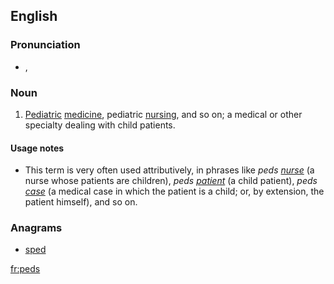 ==English==

===Pronunciation===
* {{enPR|pēdz}}, {{IPA|/piːdz/}}

===Noun===
{{en-noun|-}}

# {{context|medicine|informal|lang=en}} [[pediatric|Pediatric]] [[medicine]], pediatric [[nursing]], and so on; a medical or other specialty dealing with child patients.

====Usage notes====
* This term is very often used attributively, in phrases like ''peds [[nurse]]'' (a nurse whose patients are children), ''peds [[patient]]'' (a child patient), ''peds [[case]]'' (a medical case in which the patient is a child; or, by extension, the patient himself), and so on.

===Anagrams===
* [[sped#English|sped]]

[[fr:peds]]